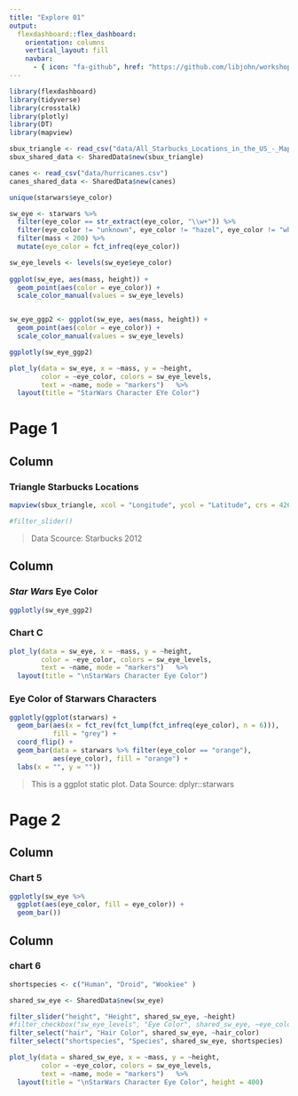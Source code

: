 ```yaml
---
title: "Explore 01"
output: 
  flexdashboard::flex_dashboard:
    orientation: columns
    vertical_layout: fill
    navbar: 
      - { icon: "fa-github", href: "https://github.com/libjohn/workshop_dash_explore", align: right }
---
```


```r
library(flexdashboard)
library(tidyverse)
library(crosstalk)
library(plotly)
library(DT)
library(mapview)

sbux_triangle <- read_csv("data/All_Starbucks_Locations_in_the_US_-_Map.csv") %>% filter(City == "Raleigh" | City == "Durham" | City == "Chapel Hill")
sbux_shared_data <- SharedData$new(sbux_triangle)

canes <- read_csv("data/hurricanes.csv")
canes_shared_data <- SharedData$new(canes)

unique(starwars$eye_color)

sw_eye <- starwars %>% 
  filter(eye_color == str_extract(eye_color, "\\w+")) %>% 
  filter(eye_color != "unknown", eye_color != "hazel", eye_color != "white") %>% 
  filter(mass < 200) %>% 
  mutate(eye_color = fct_infreq(eye_color)) 

sw_eye_levels <- levels(sw_eye$eye_color)
  
ggplot(sw_eye, aes(mass, height)) + 
  geom_point(aes(color = eye_color)) + 
  scale_color_manual(values = sw_eye_levels)


sw_eye_ggp2 <- ggplot(sw_eye, aes(mass, height)) + 
  geom_point(aes(color = eye_color)) + 
  scale_color_manual(values = sw_eye_levels)

ggplotly(sw_eye_ggp2)

plot_ly(data = sw_eye, x = ~mass, y = ~height, 
        color = ~eye_color, colors = sw_eye_levels,
        text = ~name, mode = "markers")   %>% 
  layout(title = "StarWars Character EYe Color")

```

Page 1
=======================================================================

Column {data-width=650}
-----------------------------------------------------------------------

### Triangle Starbucks Locations 

```r
mapview(sbux_triangle, xcol = "Longitude", ycol = "Latitude", crs = 4269, grid = FALSE)

#filter_slider()
```

> Data Scource: Starbucks 2012

Column {data-width=350}
-----------------------------------------------------------------------

### _Star Wars_ Eye Color

```r
ggplotly(sw_eye_ggp2)
```

### Chart C

```r
plot_ly(data = sw_eye, x = ~mass, y = ~height, 
        color = ~eye_color, colors = sw_eye_levels,
        text = ~name, mode = "markers")   %>% 
  layout(title = "\nStarWars Character Eye Color")
```

### Eye Color of Starwars Characters

```r
ggplotly(ggplot(starwars) +
  geom_bar(aes(x = fct_rev(fct_lump(fct_infreq(eye_color), n = 6))), 
           fill = "grey") + 
  coord_flip() +
  geom_bar(data = starwars %>% filter(eye_color == "orange"),
           aes(eye_color), fill = "orange") +
  labs(x = "", y = ""))
```

> This is a ggplot static plot.  Data Source: dplyr::starwars

Page 2 {data-icon="fa-hashtag"}
=======================================================================

Column
-----------------------------------------------------------------------

### Chart 5

```r
ggplotly(sw_eye %>% 
  ggplot(aes(eye_color, fill = eye_color)) +
  geom_bar())
```


Column
-----------------------------------------------------------------------

### chart 6

```r

shortspecies <- c("Human", "Droid", "Wookiee" )

shared_sw_eye <- SharedData$new(sw_eye)

filter_slider("height", "Height", shared_sw_eye, ~height)
#filter_checkbox("sw_eye_levels", "Eye Color", shared_sw_eye, ~eye_color)
filter_select("hair", "Hair Color", shared_sw_eye, ~hair_color)
filter_select("shortspecies", "Species", shared_sw_eye, shortspecies)

plot_ly(data = shared_sw_eye, x = ~mass, y = ~height, 
        color = ~eye_color, colors = sw_eye_levels,
        text = ~name, mode = "markers")   %>% 
  layout(title = "\nStarWars Character Eye Color", height = 400)


```

